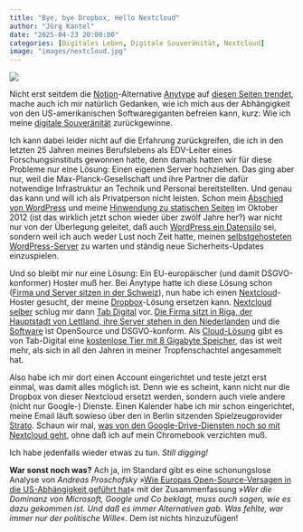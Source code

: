 ```yaml
---
title: "Bye, bye Dropbox, Hello Nextcloud"
author: "Jörg Kantel"
date: "2025-04-23 20:00:00"
categories: [Digitales Leben, Digitale Souveränität, Nextcloud]
image: "images/nextcloud.jpg"
---
```


[![](images/nextcloud-b.jpg)](https://www.flickr.com/photos/schockwellenreiter/54469150736/)

Nicht erst seitdem die [Notion](http://cognitiones.kantel-chaos-team.de/produktivitaet/notion.html)-Alternative [Anytype](https://anytype.io/) auf [diesen Seiten trendet](https://kantel.github.io/posts/2025041203_anytype_im_trend/), mache auch ich mir natürlich Gedanken, wie ich mich aus der Abhängigkeit von den US-amerikanischen Softwaregiganten befreien kann, kurz: Wie ich meine [digitale Souveränität](https://de.wikipedia.org/wiki/Digitale_Souver%C3%A4nit%C3%A4t) zurückgewinne.

Ich kann dabei leider nicht auf die Erfahrung zurückgreifen, die ich in den letzten 25 Jahren meines Berufslebens als EDV-Leiter eines Forschungsinstituts gewonnen hatte, denn damals hatten wir für diese Probleme nur eine Lösung: Einen eigenen Server hochziehen. Das ging aber nur, weil die Max-Planck-Gesellschaft und ihre Partner die dafür notwendige Infrastruktur an Technik und Personal bereitstellten. Und genau das kann und will ich als Privatperson nicht leisten. Schon mein [Abschied von WordPress](http://blog.schockwellenreiter.de/2012/10/20121010.html) und meine [Hinwendung zu statischen Seiten](http://blog.schockwellenreiter.de/2012/10/20121011.html) im Oktober 2012 (ist das wirklich jetzt schon wieder über zwölf Jahre her?) war nicht nur von der Überlegung geleitet, daß auch [WordPress ein Datensilo](http://blog.schockwellenreiter.de/essays/datensilowordpress.html) sei, sondern weil ich auch weder Lust noch Zeit hatte, meinen [selbstgehosteten WordPress-Server](http://cognitiones.kantel-chaos-team.de/webworking/cms/wordpress.html) zu warten und ständig neue Sicherheits-Updates einzuspielen.

Und so bleibt mir nur eine Lösung: Ein EU-europäischer (und damit DSGVO-konformer) Hoster muß her. Bei Anytype hatte ich diese Lösung schon ([Firma und Server sitzen in der Schweiz](https://kantel.github.io/posts/2024081201_anytype/)), nun habe ich einen [Nextcloud](https://nextcloud.com/de/)-Hoster gesucht, der meine [Dropbox](http://cognitiones.kantel-chaos-team.de/webworking/webservices/dropbox.html)-Lösung ersetzen kann. [Nextcloud selber](https://nextcloud.com/de/) schlug mir dann [Tab Digital](https://tab.digital/) vor. [Die Firma sitzt in Riga, der Hauptstadt von Lettland, ihre Server stehen in den Niederlanden](https://cloud.tab.digital/companyprivacypolicy) und die [Software](https://de.wikipedia.org/wiki/Nextcloud) ist OpenSource und DSGVO-konform. Als [Cloud-Lösung](https://cloud.tab.digital/de) gibt es von Tab-Digital eine [kostenlose Tier mit 8 Gigabyte Speicher](https://de.wikipedia.org/wiki/Nextcloud), das ist weit mehr, als sich in all den Jahren in meiner Tropfenschachtel angesammelt hat.

Also habe ich mir dort einen Account eingerichtet und teste jetzt erst einmal, was damit alles möglich ist. Denn wie es scheint, kann nicht nur die Dropbox von dieser Nextcloud ersetzt werden, sondern auch viele andere (nicht nur Google-) Dienste. Einen Kalender habe ich mir schon eingerichtet, meine Email läuft sowieso über den in Berlin sitzenden Spielzeugprovider [Strato](https://de.wikipedia.org/wiki/Strato). Schaun wir mal, [was von den Google-Drive-Diensten noch so mit Nextcloud geht](https://www.heise.de/news/Nextcloud-migriert-Daten-von-Dropbox-Google-und-OneDrive-4990876.html), ohne daß ich auf mein Chromebook verzichten muß.

Ich habe jedenfalls wieder etwas zu tun. *Still digging!*

**War sonst noch was?** Ach ja, im Standard gibt es eine schonungslose Analyse von *Andreas Proschofsky* »[Wie Europas Open-Source-Versagen in die US-Abhängigkeit geführt hat](https://www.derstandard.de/story/3000000266405/wie-europas-open-source-versagen-in-die-us-abhaengigkeit-gefuehrt-hat)« mit der Zusammenfassung »*Wer die Dominanz von Microsoft, Google und Co beklagt, muss auch sagen, wie es dazu gekommen ist. Und daß es immer Alternativen gab. Was fehlte, war immer nur der politische Wille*«. Dem ist nichts hinzuzufügen!